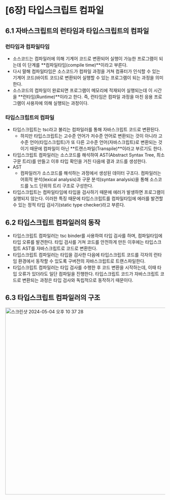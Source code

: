 # [6장] 타입스크립트 컴파일

## 6.1 자바스크립트의 런타임과 타입스크립트의 컴파일

### 런타임과 컴파일타임

-   소스코드는 컴파일러에 의해 기계어 코드로 변환되어 실행이 가능한 프로그램이 되는데 이 단계를 **컴파일타임(compile time)**이라고 부른다.
-   다시 말해 컴파일타임은 소스코드가 컴파일 과정을 거쳐 컴퓨터가 인식할 수 있는 기계어 코드(바이트 코드)로 변환되어 실행할 수 있는 프로그램이 되는 과정을 의미한다.
-   소스코드의 컴파일이 완료되면 프로그램이 메모리에 적재되어 실행되는데 이 시간을 **런타임(Runtime)**이라고 한다. 즉, 런타임은 컴파일 과정을 마친 응용 프로그램이 사용자에 의해 실행되는 과정이다.

### 타입스크립트의 컴파일

-   타입스크립트는 tsc라고 불리는 컴파일러를 통해 자바스크립트 코드로 변환된다.
    -   하지만 타입스크립트는 고수준 언어가 저수준 언어로 변환되는 것이 아니라 고수준 언어(타입스크립트)가 또 다른 고수준 언어(자바스크립트)로 변환되는 것이기 때문에 컴파일이 아닌 **트랜스파일(Transpile)**이라고 부르기도 한다.
-   타입스크립트 컴파일러는 소스코드를 해석하여 AST(Abstract Syntax Tree, 최소 구문 트리)를 만들고 이후 타입 확인을 거친 다음에 결과 코드를 생성한다.
-   AST
    -   컴파일러가 소스코드를 해석하는 과정에서 생성된 데이터 구조다. 컴파일러는 어휘적 분석(lexical analysis)과 구문 분석(syntax analysis)을 통해 소스코드를 노드 단위의 트리 구조로 구성한다.
-   타입스크립트는 컴파일타임에 타입을 검사하기 때문에 에러가 발생하면 프로그램이 실행되지 않는다. 이러한 특징 때문에 타입스크립트를 컴파일타임에 에러를 발견할 수 있는 정적 타입 검사기(static type checker)라고 부른다.

## 6.2 타입스크립트 컴파일러의 동작

-   타입스크립트 컴파일러는 tsc binder를 사용하여 타입 검사를 하며, 컴파일타임에 타입 오류를 발견한다. 타입 검사를 거쳐 코드를 안전하게 만든 이후에는 타입스크립트 AST를 자바스크립트로 코드로 변환한다.
-   타입스크립트 컴파일러는 타입을 검사한 다음에 타입스크립트 코드를 각자의 런타임 환경에서 동작할 수 있도록 구버전의 자바스크립트로 트랜스파일한다.
-   타입스크립트 컴파일러는 타입 검사를 수행한 후 코드 변환을 시작하는데, 이때 타입 오류가 있더라도 일단 컴파일을 진행한다. 타입스크립트 코드가 자바스크립트 코드로 변환되는 과정은 타입 검사와 독립적으로 동작하기 때문이다.

## 6.3 타입스크립트 컴파일러의 구조

<img
    width='588'
    alt='스크린샷 2024-05-04 오후 10 37 28'
    src='https://github.com/HOJOON07/wooahan_TS-with-React/assets/108623656/fc1a2d1c-177e-4dfb-aba9-95f7a3cedc84'
/>
